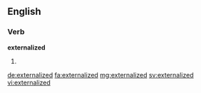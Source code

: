 ==English==

===Verb===
'''externalized'''

# {{past of|externalize}}

[[de:externalized]]
[[fa:externalized]]
[[mg:externalized]]
[[sv:externalized]]
[[vi:externalized]]